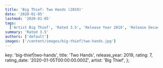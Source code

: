 ```yaml
---
title: 'Big Thief: Two Hands (2019)'
date: '2020-01-05'
lastmod: '2020-01-05'
tags:
  ['Artist Big Thief', 'Rated 3.5', 'Release Year 2019', 'Release Decade 2010']
summary: 'Rated 3.5'
authors: ['default']
images: ['/content/images/big-thief|two-hands.jpg']
---
```


  key: 'big-thief|two-hands',
  title: 'Two Hands',
  release_year: 2019,
  rating: 7,
  rating_date: '2020-01-05T00:00:00.000Z',
  artist: 'Big Thief',
};

<MusicRating data={data} />
